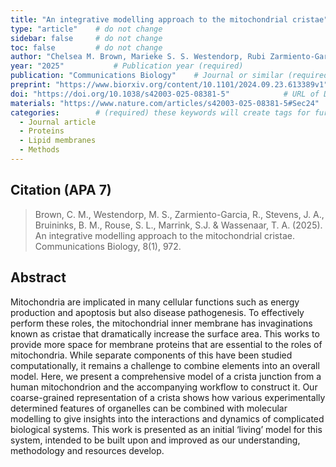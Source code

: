 ```yaml
---
title: "An integrative modelling approach to the mitochondrial cristae"          # Paper title (required)
type: "article"    # do not change
sidebar: false     # do not change
toc: false         # do not change
author: "Chelsea M. Brown, Marieke S. S. Westendorp, Rubi Zarmiento-Garcia, Jan A. Stevens, Bart M. H. Bruininks, Sarah L. Rouse, Siewert J. Marrink & Tsjerk A. Wassenaar "         # Paper authors (required)
year: "2025"           # Publication year (required)
publication: "Communications Biology"    # Journal or similar (required)
preprint: "https://www.biorxiv.org/content/10.1101/2024.09.23.613389v1"       # URL to prepint page (optional)  
doi: "https://doi.org/10.1038/s42003-025-08381-5"            # URL of DOI (required)  
materials: "https://www.nature.com/articles/s42003-025-08381-5#Sec24"      # URL to suplementary info (optional)
categories:        # (required) these keywords will create tags for further filtering. 
  - Journal article
  - Proteins
  - Lipid membranes
  - Methods
---
```


<!-- 
The info below is just an example. 

Both fields are required and they have to be replaced with the respective info for each paper. 

Please notice the `> ` symbol before the citation, it gives it additional styling.  
-->

## Citation (APA 7)      

> Brown, C. M., Westendorp, M. S., Zarmiento-Garcia, R., Stevens, J. A., Bruininks, B. M., Rouse, S. L., Marrink, S.J. & Wassenaar, T. A. (2025). An integrative modelling approach to the mitochondrial cristae. Communications Biology, 8(1), 972.

## Abstract

Mitochondria are implicated in many cellular functions such as energy production and apoptosis but also disease pathogenesis. To effectively perform these roles, the mitochondrial inner membrane has invaginations known as cristae that dramatically increase the surface area. This works to provide more space for membrane proteins that are essential to the roles of mitochondria. While separate components of this have been studied computationally, it remains a challenge to combine elements into an overall model. Here, we present a comprehensive model of a crista junction from a human mitochondrion and the accompanying workflow to construct it. Our coarse-grained representation of a crista shows how various experimentally determined features of organelles can be combined with molecular modelling to give insights into the interactions and dynamics of complicated biological systems. This work is presented as an initial ‘living’ model for this system, intended to be built upon and improved as our understanding, methodology and resources develop.